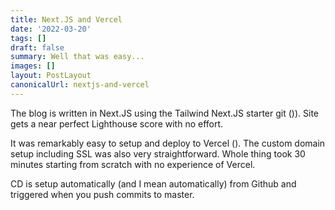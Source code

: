 ```yaml
---
title: Next.JS and Vercel
date: '2022-03-20'
tags: []
draft: false
summary: Well that was easy...
images: []
layout: PostLayout
canonicalUrl: nextjs-and-vercel
---
```


The blog is written in Next.JS using the Tailwind Next.JS starter git ()). Site gets a near perfect Lighthouse score with no effort.

It was remarkably easy to setup and deploy to Vercel (). The custom domain setup including SSL was also very straightforward. Whole thing took 30 minutes starting
from scratch with no experience of Vercel.

CD is setup automatically (and I mean automatically) from Github and triggered when you push commits to master.
